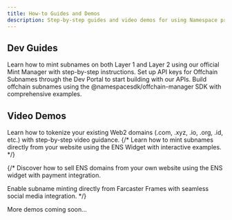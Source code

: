 ```yaml
---
title: How-to Guides and Demos
description: Step-by-step guides and video demos for using Namespace products
---
```


## Dev Guides

<Columns cols={3}>
  <Card title="Mint L1 & L2 Subnames" icon="plus" href="../developer-guide/guide/mint-l1-l2-subnames">
    Learn how to mint subnames on both Layer 1 and Layer 2 using our official Mint Manager with step-by-step instructions.
  </Card>
  
  <Card title="Generate API Keys" icon="key" href="../user-guide/dev-app/api-keys">
    Set up API keys for Offchain Subnames through the Dev Portal to start building with our APIs.
  </Card>
  
  <Card title="Create Offchain Subnames" icon="code" href="../developer-guide/guide/create-offchain-subnames">
    Build offchain subnames using the @namespacesdk/offchain-manager SDK with comprehensive examples.
  </Card>
</Columns>

## Video Demos

<Columns cols={2}>
  <Card title="Tokenize Web2 Domains" icon="globe" href="https://www.loom.com/share/991b55eb55bc41c29210fa1e01b013ad" arrow="true">
    Learn how to tokenize your existing Web2 domains (.com, .xyz, .io, .org, .id, etc.) with step-by-step video guidance.
  </Card>
{/*   
  <Card title="ENS Widget Integration" icon="layout" arrow="true">
    Learn how to mint subnames directly from your website using the ENS Widget with interactive examples.
  </Card> */}
</Columns>

{/* <Columns cols={2}>
  <Card title="Sell ENS Domains" icon="shopping-cart" arrow="true">
    Discover how to sell ENS domains from your own website using the ENS widget with payment integration.
  </Card>
  
  <Card title="Farcaster Frame Integration" icon="heart" arrow="true">
    Enable subname minting directly from Farcaster Frames with seamless social media integration.
  </Card>
</Columns> */}


<div className="mt-8 text-center">
  <p className="text-sm text-gray-500 dark:text-gray-400">More demos coming soon...</p>
</div>
